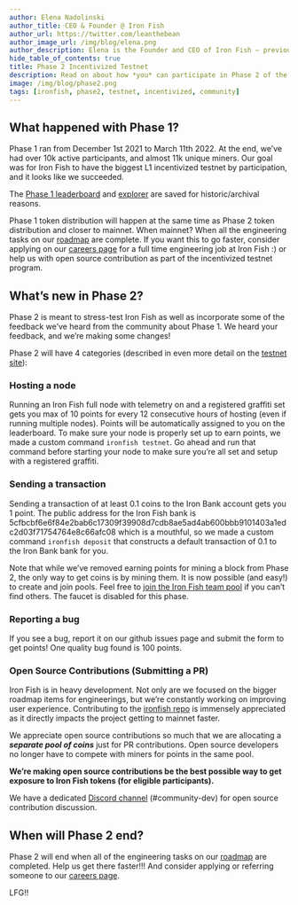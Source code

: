 ```yaml
---
author: Elena Nadolinski
author_title: CEO & Founder @ Iron Fish
author_url: https://twitter.com/leanthebean
author_image_url: /img/blog/elena.png
author_description: Elena is the Founder and CEO of Iron Fish — previously worked at Microsoft and Airbnb. Fell down the cryptocurrency rabbit hole in 2017. Really didn't want her insurance to know she eats pizza.
hide_table_of_contents: true
title: Phase 2 Incentivized Testnet
description: Read on about how *you* can participate in Phase 2 of the Incentivized Testnet today
image: /img/blog/phase2.png
tags: [ironfish, phase2, testnet, incentivized, community]
---
```


## What happened with Phase 1?

Phase 1 ran from December 1st 2021 to March 11th 2022. At the end, we’ve had over 10k active participants, and almost 11k unique miners. Our goal was for Iron Fish to have the biggest L1 incentivized testnet by participation, and it looks like we succeeded.

The [Phase 1 leaderboard](https://phase1.testnet.ironfish.network/leaderboard) and [explorer](https://phase1.explorer.ironfish.network) are saved for historic/archival reasons.

Phase 1 token distribution will happen at the same time as Phase 2 token distribution and closer to mainnet. When mainnet? When all the engineering tasks on our [roadmap](https://ironfish.network/roadmap) are complete. If you want this to go faster, consider applying on our [careers page](https://ironfish.network/careers/) for a full time engineering job at Iron Fish :) or help us with open source contribution as part of the incentivized testnet program.

## What’s new in Phase 2?

Phase 2 is meant to stress-test Iron Fish as well as incorporate some of the feedback we’ve heard from the community about Phase 1. We heard your feedback, and we’re making some changes!

Phase 2 will have 4 categories (described in even more detail on the [testnet site](https://testnet.ironfish.network/about)):

### Hosting a node

Running an Iron Fish full node with telemetry on and a registered graffiti set gets you max of 10 points for every 12 consecutive hours of hosting (even if running multiple nodes). Points will be automatically assigned to you on the leaderboard. To make sure your node is properly set up to earn points, we made a custom command `ironfish testnet`. Go ahead and run that command before starting your node to make sure you’re all set and setup with a registered graffiti.

### Sending a transaction

Sending a transaction of at least 0.1 coins to the Iron Bank account gets you 1 point. The public address for the Iron Fish bank is 5cfbcbf6e6f84e2bab6c17309f39908d7cdb8ae5ad4ab600bbb9101403a1edc2d03f71754764e8c66afc08 which is a mouthful, so we made a custom command `ironfish deposit` that constructs a default transaction of 0.1 to the Iron Bank bank for you.

Note that while we’ve removed earning points for mining a block from Phase 2, the only way to get coins is by mining them. It is now possible (and easy!) to create and join pools. Feel free to [join the Iron Fish team pool](https://ironfish.network/docs/onboarding/miner-iron-fish#join-a-mining-pool) if you can’t find others. The faucet is disabled for this phase.

### Reporting a bug

If you see a bug, report it on our github issues page and submit the form to get points! One quality bug found is 100 points.

### Open Source Contributions (Submitting a PR)

Iron Fish is in heavy development. Not only are we focused on the bigger roadmap items for engineerings, but we’re constantly working on improving user experience. Contributing to the [ironfish repo](https://github.com/iron-fish/ironfish) is immensely appreciated as it directly impacts the project getting to mainnet faster.

We appreciate open source contributions so much that we are allocating a _**separate pool of coins**_ just for PR contributions. Open source developers no longer have to compete with miners for points in the same pool.

**We’re making open source contributions be the best possible way to get exposure to Iron Fish tokens (for eligible participants).**

We have a dedicated [Discord channel](https://discord.gg/wrrfFKAhy2) (#community-dev) for open source contribution discussion.

## When will Phase 2 end?

Phase 2 will end when all of the engineering tasks on our [roadmap](https://ironfish.network/roadmap) are completed. Help us get there faster!!! And consider applying or referring someone to our [careers page](https://ironfish.network/careers/).

LFG!!
